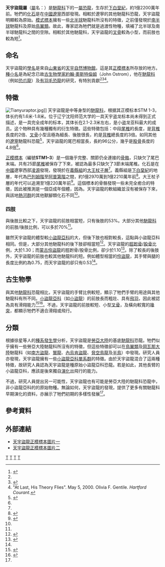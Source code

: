 {{Automatic Taxobox
| taxon = Tianyuraptor
| fossil_range = {{fossil_range|122}}[[下白堊紀|下白堊紀]]
| image = Tianyuraptor NT.jpg
| image_caption = 
| authority = [[鄭曉廷|Zheng]] ''et al.'', 2010
| type_species = '''奧氏天宇盜龍<br>''Tianyuraptor ostromi'''''
| type_species_authority = Zheng ''et al.'', 2010 
}}
'''天宇盜龍屬'''（[[屬|屬]]名：{{lang|la|''Tianyuraptor''}}）是[[馳龍科|馳龍科]]下的一[[屬|屬]][[恐龍|恐龍]]，生存於[[下白堊紀|下白堊紀]]，約1億2200萬年前。牠們的[[化石|化石]]是在[[中國|中國]][[遼寧|遼寧]]西部發現。相較於遼寧的其他馳龍科恐龍，天宇盜龍明顯較為原始。[[模式標本|模式標本]]擁有一些[[北半球|北半球]]馳龍科所沒有的特徵，之前僅發現於[[南半球|南半球]]馳龍科及原始[[鳥翼類|鳥翼類]]。故此，專家認為牠們就是過渡性物種，填補了北半球及南半球馳龍科之間的空隙。相較於其他馳龍科，天宇盜龍的[[叉骨|叉骨]]較為小型，而前肢也較為短<ref name=zhengetal2010>{{cite journal | last1 = Zheng | first1 = Xiaoting | last2 = Xu | first2 = Xing | last3 = You | first3 = Hailu | last4 = Zhao | first4 = Qi | last5 = Dong | first5 = Zhiming | year = 2010 | title = A short-armed dromaeosaurid from the Jehol Group of China with implications for early dromaeosaurid evolution | url = http://rspb.royalsocietypublishing.org/content/277/1679/211.full | journal = Proceedings of the Royal Society B | pmid = 19692406 | volume = 277 | issue = 1679 | pmc = 2842677 | pages = 211–217 | doi = 10.1098/rspb.2009.1178 | access-date = 2012-03-31 | archive-date = 2018-10-17 | archive-url = https://web.archive.org/web/20181017001657/http://rspb.royalsocietypublishing.org/content/277/1679/211.full | dead-url = no }}</ref>。

==命名==
天宇盜龍的[[學名|學名]]是來自[[山東省|山東省]]的[[天宇自然博物館|天宇自然博物館]]，這是其[[正模標本|正模標本]]所存放的地方。[[種小名|種小名]]是為紀念已故[[古生物學家|古生物學家]][[約翰·奧斯特倫姆|約翰·奧斯特倫姆]]（John Ostrom），他在[[馳龍科|馳龍科]]（例如[[恐爪龍|恐爪龍]]）及[[有羽毛恐龍|有羽毛恐龍]]的研究，有特別貢獻<ref name=zhengetal2010/><ref name=ostrom1969>{{cite journal en|last=Ostrom|first=John H.|year=1969|title=Osteology of ''Deinonychus antirrhopus'', an unusual theropod from the Lower Cretaceous of Montana|journal=Bulletin of the Peabody Museum of Natural History|volume=30|pages=1–165}}</ref><ref>"At Last, His Theory Flies". May 5, 2000. Olivia F. Gentile. ''Hartford Courant''.</ref>。

==特徵==
[[File:Tianyuraptor.jpg|thumb]]]]
天宇盜龍是中等身型的[[馳龍科|馳龍科]]，根据其正模标本STM 1-3，体长约有1.6米-1.8米。位于辽宁沈阳师范大学的一具天宇盗龙标本尚未得到正式描述，是一具完全成年的标本，其体长在2.1-2.3米左右，是小盗龙亚科最大的成员。这个物种具有幾種獨有的衍生特徵。這些特徵包括：中段[[尾椎|尾椎]]的長度，是[[背椎|背椎]]長度的2倍、[[叉骨|叉骨]]小型且極為細長、後肢很長，約是[[背椎|背椎]]總長度的3倍。如同其他的[[遼寧|遼寧]]馳龍科恐龍<ref>{{Cite journal en|author=Senter, P., Barsbold, R., Britt, B. B. & Burnham, D. A.|year=2004|title=Systematics and evolution of Dromaeosauridae (Dinosauria, Theropoda)|journal=Bull. Gunma Mus. Nat. Hist.|volume=8|pages=1–20}}</ref>，天宇盜龍的尾巴相當長，長約96公分，幾乎是[[股骨|股骨]]長度的4.8倍<ref name=zhengetal2010/>。

[[正模標本|正模標本]]（編號'''STM1–3'''）是一個幾乎完整、關節仍全連接的[[骨骼|骨骼]]，只缺欠了尾巴末端。共有25節[[尾椎|尾椎]]被保存了下來，被認為最多只缺欠了3節末端尾椎。化石是在[[中國|中國]]遼寧西部[[凌源|凌源]]發現，發現於在[[義縣組|義縣組]]的[[大王杖子層|大王杖子層]]<ref name=zhengetal2010/>。義縣組是[[下白堊紀|下白堊紀]]的地層，年代為[[巴列姆階|巴列姆階]]至[[阿普第階|阿普第階]]之間，約1億2970萬到1億2210萬年前<ref name=changetal09>{{cite journal en|author=Chang, S.–C.|coauthors=Zhang, H.; Renne, P.R.; and Fang, Y.|year=2009|title=High–precision 40Ar/39Ar age for the Jehol Biota|journal=Palaeogeography, Palaeoclimatology, Palaeoecology|volume=280|issue=1–2|pages=94–104|doi=10.1016/j.palaeo.2009.06.021}}</ref>。大王杖子層的年代可以追溯至1億220萬年前<ref name="zhou2006">{{Cite journal en|author=Zhou, Z.|year=2006|title=Evolutionary radiation of the Jehol Biota: chronological and ecological perspectives|url=https://archive.org/details/sim_geological-journal_2006-09_41_3-4/page/377|journal=Geological Journal|volume=41|pages=377-93}}</ref>。這個標本的骨骼發現一些未完全癒合的特徵，因此被推測是一個亞成年個體，因為。天宇盜龍的軟組織並沒有被保存下來，與該地[[熱河群|熱河群]]的其他獸腳類化石不同<ref name=zhengetal2010/>。

===四肢===
與後肢比較之下，天宇盜龍的前肢相當短，只有後肢的53%。大部分其他[[馳龍科|馳龍科]]的前肢/後肢比例，可以多於70%<ref name=zhengetal2010/>。 

雖然天宇盜龍的體型較[[小盜龍亞科|小盜龍亞科]]的大，但後下肢也相對較長，這點與小盜龍亞科相同。但是，大部分其他馳龍科的後下肢卻相當短<ref>{{Cite book en|author=Currie, P. J.|year=1997|chapter=Dromaeosauridae|pages=Pp. 194–195|editor=Currie, P.J. and Padian, K. (eds.)|title=Encyclopedia of Dinosaurs|location=San Diego|publisher=Academic Press}}</ref>。天宇盜龍的[[脛跗骨|脛跗骨]]/[[股骨|股骨]]比例，大於1.30；而[[蒙古伶盜龍|蒙古伶盜龍]]的脛跗骨/股骨比例，卻少於1.10<ref>{{Cite journal en|author=Norell, M. A. and Makovicky, P.J.|year=1999|title=Important features of the dromaeosaurid skeleton. Information from newly collected specimens of ''Velociraptor mongoliensis''|journal=American Museum Novitates|volume=3282|pages=1–45}}</ref>。除了較長的後肢外，天宇盜龍的前肢也較其他馳龍科的短。例如體型相當的[[伶盜龍|伶盜龍]]，其手臂與腿的長度比例約為0.75，而天宇盜龍的卻只有0.53<ref name=zhengetal2010/>。

==古生物學==
與其他[[馳龍科|馳龍科]]恐龍相比，天宇盜龍的手臂比例較短，顯示了牠們手臂的用途與其他馳龍科有所不同。[[小盜龍亞科|小盜龍亞科]]（如[[小盜龍|小盜龍]]）的前肢長而粗壯、具有[[飛羽|飛羽]]，因此被認為具有滑翔能力<ref>{{cite journal | last1 = Xu | first1 = X. | last2 = Zhou | first2 = Z.-H. | last3 = Wang | first3 = X.-L. | last4 = Kuang | first4 = X.-W. | last5 = Zhang | first5 = F.-C. | last6 = Du | first6 = X.-K. | year = 2003 | title = Four-winged dinosaurs from China | url = | journal = Nature | volume = 421 | issue = 6921| pages = 335–340 | doi = 10.1038/nature01342 | pmid=12540892}}</ref><ref>{{cite journal | last1 = Chatterjee | first1 = S. | last2 = Templin | first2 = R. J. | year = 2007 | title = Biplane wing planform and flight performance of the feathered dinosaur ''Microraptor gui'' | url = | journal = Proceedings of the National Academy of Science USA | volume = 104 | issue = 5| pages = 1576–1580 | doi = 10.1073/pnas.0609975104 | pmid=17242354 | pmc = 1780066}}</ref>。不過，天宇盜龍的前肢較短、小型[[叉骨|叉骨]]，及橫向較寬的[[喙突|喙突]]，都顯示牠們不適合滑翔或飛行。

==分類==
根據徐星等人的[[種系發生學|種系發生學]]分析，天宇盜龍是[[勞亞大陸|勞亞大陸]]的基底[[馳龍科|馳龍科]]恐龍。牠們似乎擁有一些勞亞大陸馳龍科所沒有的特徵，但這些特徵卻可以在[[鳥翼類|鳥翼類]]及[[岡瓦那大陸|岡瓦那大陸]]馳龍科（如[[南方盜龍|南方盜龍]]、[[鷲龍_(馳龍科)|鷲龍]]、[[內烏肯盜龍|內烏肯盜龍]]、[[脅空鳥龍|脅空鳥龍]]及[[半鳥|半鳥]]）中發現。研究人員亦發現，天宇盜龍擁有一些[[小盜龍亞科|小盜龍亞科]][[單系群|單系群]]的特徵。由於天宇盜龍混合了這兩種特徵，故研究人員認為天宇盜龍是種原始小盜龍亞科恐龍。若是如此，其他長臂的小盜龍亞科，應該是後來獨自[[演化|演化]]出飛行的能力。

不過，研究人員提出另一可能性，天宇盜龍也有可能是勞亞大陸的馳龍科恐龍中，非小盜龍亞科的的原始物種。無論如何，天宇盜龍的發現，提供了更多有關馳龍科早期演化的資料，亦展示了牠們初期的多樣性發展<ref name=zhengetal2010/>。

==參考資料==
{{reflist}}

==外部連結==
* [http://fossil.wikia.com/wiki/File:Tianyuraptor_skeleton_1.png 天宇盜龍正模標本圖片一]{{Wayback|url=http://fossil.wikia.com/wiki/File:Tianyuraptor_skeleton_1.png |date=20160303170440 }}
* [http://fossil.wikia.com/wiki/File:Tianyuraptor_skull.png 天宇盜龍正模標本圖片二]{{Wayback|url=http://fossil.wikia.com/wiki/File:Tianyuraptor_skull.png |date=20160304023413 }}
{{Paraves|D.}}
{{Taxonbar}}

[[Category:下白堊紀恐龍|T]]
[[Category:亞洲恐龍|T]]
[[Category:小盜龍類|T]]
[[Category:熱河生物群|T]]